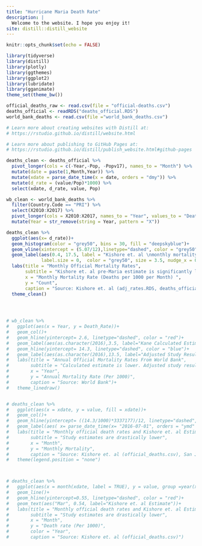 ```yaml
---
title: "Hurricane Maria Death Rate"
description: |
  Welcome to the website. I hope you enjoy it!
site: distill::distill_website
---
```


```r
knitr::opts_chunk$set(echo = FALSE)

library(tidyverse)
library(distill)
library(plotly)
library(ggthemes)
library(ggplot2)
library(lubridate)
library(gganimate)
theme_set(theme_bw())

official_deaths_raw <- read.csv(file = "official-deaths.csv")
deaths_official <- readRDS("deaths_official.RDS")
world_bank_deaths <- read.csv(file ="world_bank_deaths.csv")

# Learn more about creating websites with Distill at:
# https://rstudio.github.io/distill/website.html

# Learn more about publishing to GitHub Pages at:
# https://rstudio.github.io/distill/publish_website.html#github-pages

```

```r

deaths_clean <- deaths_official %>% 
  pivot_longer(cols = c(-Year,-Pop, -Popv17), names_to = "Month") %>% 
  mutate(date = paste(1,Month,Year)) %>% 
  mutate(xdate = parse_date_time(x = date, orders = "dmy")) %>% 
  mutate(d_rate = (value/Pop)*1000) %>% 
  select(xdate, d_rate, value, Pop)

wb_clean <- world_bank_deaths %>% 
  filter(Country.Code == "PRI") %>% 
  select(X2010:X2017) %>% 
  pivot_longer(cols = X2010:X2017, names_to = "Year", values_to = "Death_Rate") %>% 
  mutate(Year = str_remove(string = Year, pattern = "X"))
```


```r

deaths_clean %>% 
  ggplot(aes(x= d_rate))+
  geom_histogram(color = "grey50", bins = 30, fill = "deepskyblue")+
  geom_vline(xintercept = (5.07/12),linetype="dashed", color = "grey50", size = 1)+
  geom_label(aes(0.4, 17.5, label = "Kishore et. al \nmonthly mortality \nrate before Maria"),
             label.size = 0,  color = "grey50", size = 3.5, nudge_x = 0.08)+
  labs(title = "Monthly Official Mortality Rates",
       subtitle = "Kishore et. al pre-Maria estimate is significantly lower",
       x = "Monthly Mortality Rate (Deaths per 1000 per Month) ",
       y = "Count",
       caption = "Source: Kishore et. al (adj_rates.RDS, deaths_official.RDS) ")+
  theme_clean()
  



# wb_clean %>% 
#   ggplot(aes(x = Year, y = Death_Rate))+
#   geom_col()+
#   geom_hline(yintercept= 2.6, linetype="dashed", color = "red")+
#   geom_label(aes(as.character(2016),3.5, label="Kane Calculated Estimate"), fill = "white")+
#   geom_hline(yintercept= 14.3, linetype="dashed", color = "blue")+
#   geom_label(aes(as.character(2016),13.5, label="Adjusted Study Results"), fill = "white")+
#   labs(title = "Annual Official Mortality Rates From World Bank",
#        subtitle = "Calculated estimate is lower. Adjusted study results are higher",
#        x = "Year",
#        y = "Annual Mortality Rate (Per 1000)",
#        caption = "Source: World Bank")+
#   theme_linedraw()


# deaths_clean %>% 
#   ggplot(aes(x = xdate, y = value, fill = xdate))+
#   geom_col()+
#   geom_hline(yintercept= ((14.3/1000)*3337177)/12, linetype="dashed", color = "red")+
#   geom_label(aes( x= parse_date_time(x= "2016-07-01", orders = "ymd" ), y=3750, label="Study's Average Monthly Mortality"), fill = "white")+
#   labs(title = "Monthly official death rates and Kishore et. al Estimate",
#        subtitle = "Study estimates are drastically lower",
#        x = "Month",
#        y = "Monthly Mortality",
#        caption = "Source: Kishore et. al (official_deaths.csv), San Juan: Statistics of Puerto Rico, 2018")+
#   theme(legend.position = "none")



# deaths_clean %>% 
#   ggplot(aes(x = month(xdate, label = TRUE), y = value, group =year(xdate) ,color = factor(year(xdate))))+
#   geom_line()+
#   geom_hline(yintercept=0.55, linetype="dashed", color = "red")+
#   geom_text(aes("Mar", 0.54, label="Kishore et. al Estimate"))+
#   labs(title = "Monthly official death rates and Kishore et. al Estimate",
#        subtitle = "Study estimates are drastically lower",
#        x = "Month",
#        y = "Death rate (Per 1000)",
#        color = "Year",
#        caption = "Source: Kishore et. al (official_deaths.csv)")

```

